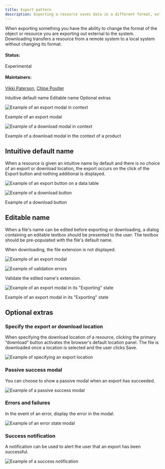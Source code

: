 ```yaml
---
title: Export pattern
description: Exporting a resource saves data in a different format, external to the system.
---
```


<PageDescription>

When exporting something you have the ability to change the format of the object or resource you are exporting out external to the system. Downloading transfers a resource from a remote system to a local system without changing its format.

</PageDescription>

#### Status:

Experimental

#### Maintainers:

[Vikki Paterson](https://github.com/vikkipaterson), [Chloe Poulter](https://github.com/chloepoulterdesign)

<AnchorLinks>

<AnchorLink>Intuitive default name</AnchorLink>
<AnchorLink>Editable name</AnchorLink>
<AnchorLink small>Optional extras</AnchorLink>

</AnchorLinks>

![Example of an export modal in context](images/0.jpg)

<Caption>Example of an export modal</Caption>

![Example of a download modal in context](images/download0.jpg)

<Caption>Example of a download modal in the context of a product</Caption>

## Intuitive default name

When a resource is given an intuitive name by default and there is no choice of an export or download location, the export occurs on the click of the Export button and nothing additional is displayed.

<Row>
<Column colLg={8}>

![Example of an export button on a data table](images/1.jpg)

</Column>
</Row>

<Row>
 <Column colLg={8}>

![Example of a download button](images/download1.jpg)

<Caption>Example of a download button</Caption>

 </Column>
</Row>

## Editable name

When a file's name can be edited before exporting or downloading, a dialog containing an editable textbox should be presented to the user. The textbox should be pre-populated with the file's default name.

When downloading, the file extension is not displayed.

<Row>
<Column colLg={8}>

![Example of an export modal](images/2.jpg)

![Example of validation errors](images/newimage1.jpg)

<Caption>Validate the edited name's extension.</Caption>

![Example of an export modal in its "Exporting" state](images/3.jpg)

<Caption>Example of an export modal in its "Exporting" state</Caption>

</Column>
</Row>

## Optional extras

### Specify the export or download location

When specifying the download location of a resource, clicking the primary “download” button activates the browser's default location panel. The file is downloaded once a location is selected and the user clicks Save.

<Row>
<Column colLg={8}>

![Example of specifying an export location](images/newimage2.jpg)

</Column>
</Row>

### Passive success modal

You can choose to show a passive modal when an export has succeeded.

<Row>
<Column colLg={8}>

![Example of a passive success modal](images/newimage3.jpg)

</Column>
</Row>

### Errors and failures

In the event of an error, display the error in the modal.

<Row>
<Column colLg={8}>

![Example of an error state modal](images/newimage4.jpg)

</Column>
</Row>

### Success notification

A notification can be used to alert the user that an export has been successful.

<Row>
<Column colLg={8}>

![Example of a success notification](images/newimage5.jpg)

</Column>
</Row>
